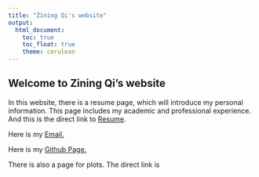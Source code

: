 ```yaml
---
title: "Zining Qi's website"
output: 
  html_document:
    toc: true
    toc_float: true
    theme: cerulean
---
```


## Welcome to Zining Qi's website
In this website, there is a resume page, which will introduce my personal information. This page includes my academic and professional experience. And this is the direct link to [Resume](about.html).

Here is my [Email.](mailto:<zq2209@cumc.columbia.edu>)

Here is my [Github Page.](http://github.com/zq2209/)

There is also a page for plots. The direct link is 




